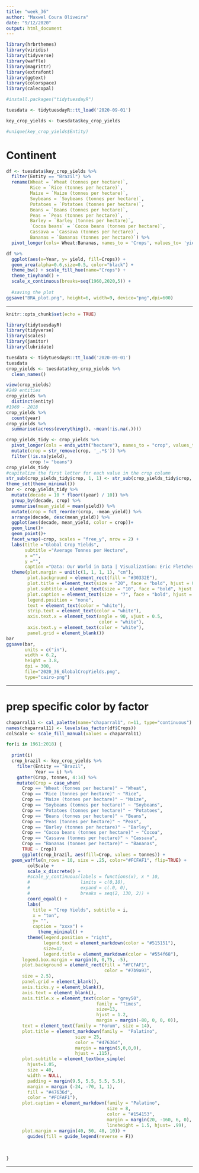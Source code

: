 ```yaml
---
title: "week_36"
author: "Maxwel Coura Oliveira"
date: "9/12/2020"
output: html_document
---
```


```r
library(hrbrthemes)
library(viridis)
library(tidyverse)
library(waffle)
library(magrittr)
library(extrafont)
library(ggtext)
library(colorspace)
library(calecopal)
```


```r
#install.packages("tidytuesdayR")
```



```r
tuesdata <- tidytuesdayR::tt_load('2020-09-01')
```


```r
key_crop_yields <- tuesdata$key_crop_yields

#unique(key_crop_yields$Entity)
```

# Continent
```r
df <- tuesdata$key_crop_yields %>% 
  filter(Entity == "Brazil") %>% 
  rename(Wheat = `Wheat (tonnes per hectare)`,
         Rice = `Rice (tonnes per hectare)`,
         Maize = `Maize (tonnes per hectare)`,
         Soybeans = `Soybeans (tonnes per hectare)`,
         Potatoes = `Potatoes (tonnes per hectare)`,
         Beans = `Beans (tonnes per hectare)`,
         Peas = `Peas (tonnes per hectare)`,
         Barley = `Barley (tonnes per hectare)`,
         `Cocoa beans` = `Cocoa beans (tonnes per hectare)`,
         Cassava = `Cassava (tonnes per hectare)`,
         Bananas = `Bananas (tonnes per hectare)`) %>% 
  pivot_longer(cols= Wheat:Bananas, names_to = 'Crops', values_to= 'yield')
```


```r
df %>% 
  ggplot(aes(x=Year, y= yield, fill=Crops)) +
  geom_area(alpha=0.6,size=0.5, color="black") +
  theme_bw() + scale_fill_hue(name="Crops") +
  theme_tinyhand() +
  scale_x_continuous(breaks=seq(1960,2020,5)) +
  
  #saving the plot
ggsave("BRA_plot.png", height=6, width=9, device="png",dpi=600)
```


------------------------------------------------------------------------------------------------


```r
knitr::opts_chunk$set(echo = TRUE)
```

```r
library(tidytuesdayR)
library(tidyverse)
library(scales)
library(janitor)
library(lubridate)
```

```r
tuesdata <- tidytuesdayR::tt_load('2020-09-01')
tuesdata
crop_yields <- tuesdata$key_crop_yields %>% 
  clean_names()
```

```r
view(crop_yields)
#249 entities
crop_yields %>% 
  distinct(entity)
#1969 - 2018
crop_yields %>% 
  count(year)
crop_yields %>% 
  summarise(across(everything(), ~mean(!is.na(.))))
```



```r
crop_yields_tidy <- crop_yields %>%
  pivot_longer(cols = ends_with("hectare"), names_to = "crop", values_to = "yield") %>% 
  mutate(crop = str_remove(crop, '_.*$')) %>% 
  filter(!is.na(yield),
         crop != "beans")
crop_yields_tidy
#capitalize the first letter for each value in the crop column
str_sub(crop_yields_tidy$crop, 1, 1) <- str_sub(crop_yields_tidy$crop, 1, 1) %>% str_to_upper()
theme_set(theme_minimal())
bar <- crop_yields_tidy %>% 
  mutate(decade = 10 * floor((year) / 10)) %>% 
  group_by(decade, crop) %>%
  summarise(mean_yield = mean(yield)) %>% 
  mutate(crop = fct_reorder(crop, -mean_yield)) %>% 
  arrange(decade, desc(mean_yield)) %>% 
  ggplot(aes(decade, mean_yield, color = crop))+
  geom_line()+
  geom_point()+
  facet_wrap(~crop, scales = "free_y", nrow = 2) +
  labs(title ="Global Crop Yields",
       subtitle ="Average Tonnes per Hectare",
       x ="",
       y ="",
       caption ="Data: Our World in Data | Visualization: Eric Fletcher")+
  theme(plot.margin = unit(c(1, 1, 1, 1), "cm"),
        plot.background = element_rect(fill = "#30332E"),
        plot.title = element_text(size = "20", face = "bold", hjust = 0.5),
        plot.subtitle = element_text(size = "10", face = "bold", hjust = 0.5),
        plot.caption = element_text(size = "7", face = "bold", hjust = 0.5),
        legend.position = "none",
        text = element_text(color = "white"),
        strip.text = element_text(color = "white"),
        axis.text.x = element_text(angle = 90, vjust = 0.5,
                                   color = "white"),
        axis.text.y = element_text(color = "white"),
        panel.grid = element_blank())
bar
ggsave(bar, 
       units = c("in"),
       width = 6.2,
       height = 3.8,
       dpi = 300, 
       file="2020_36_GlobalCropYields.png", 
       type="cairo-png") 
```









------------------------------------------------------------------------

# prep specific color by factor
```r
chaparral11 <- cal_palette(name="chaparral1", n=11, type="continuous")
names(chaparral11) <- levels(as_factor(df$Crops))
colScale <- scale_fill_manual(values = chaparral11)
```


```r
for(i in 1961:2018) {
  
  print(i)
  crop_brazil <- key_crop_yields %>% 
    filter(Entity == "Brazil",
           Year == i) %>% 
    gather(Crop, tonnes, 4:14) %>% 
    mutate(Crop = case_when(
      Crop == "Wheat (tonnes per hectare)" ~ "Wheat", 
      Crop == "Rice (tonnes per hectare)" ~ "Rice",
      Crop == "Maize (tonnes per hectare)" ~ "Maize",
      Crop == "Soybeans (tonnes per hectare)" ~ "Soybeans",
      Crop == "Potatoes (tonnes per hectare)" ~ "Potatoes",
      Crop == "Beans (tonnes per hectare)" ~ "Beans",
      Crop == "Peas (tonnes per hectare)" ~ "Peas",
      Crop == "Barley (tonnes per hectare)" ~ "Barley",
      Crop == "Cocoa beans (tonnes per hectare)" ~ "Cocoa",
      Crop == "Cassava (tonnes per hectare)" ~ "Cassava",
      Crop == "Bananas (tonnes per hectare)" ~ "Bananas",
      TRUE ~ Crop))
      ggplot(crop_brazil, aes(fill=Crop, values = tonnes)) +
  geom_waffle(n_rows = 10, size = .25, color="#FCFAF1", flip=TRUE) +
        colScale +
        scale_x_discrete() + 
        #scale_y_continuous(labels = functions(x), x * 10,
        #                   limits = c(0,10),
        #                   expand = c(.0, 0),
        #                   breaks = seq(2, 130, 2)) +
        coord_equal() +
        labs(
          title = "Crop Yields", subtitle = i,
          x = "ton",
          y= "",
          caption = "xxxx") +
            theme_minimal() +
        theme(legend.position = "right",
              legend.text = element_markdown(color = "#515151"),
              size=12,
              legend.title = element_markdown(color = "#554f68"),
      legend.box.margin = margin(0, 0,75, -5),
      plot.background = element_rect(fill = "#FCFAF1",
                                     color = "#7b9a93",
      size = 2.5),
      panel.grid = element_blank(),
      axis.ticks.y = element_blank(),
      axis.text = element_blank(),
      axis.title.x = element_text(color = "grey50",
                                  family = "Times",
                                  size=13,
                                  hjust = 1.2,
                                  margin = margin(-80, 0, 0, 0)),
      text = element_text(family = "Forum", size = 14),
      plot.title = element_markdown(family =  "Palatino",
                          size = 25,
                          color = "#47636d",
                          margin = margin(5,0,0,0),
                          hjust = .115),
      plot.subtitle = element_textbox_simple(
        hjust=1.05,
        size = 40,
        width = NULL,
        padding = margin(9.5, 5.5, 5.5, 5.5),
        margin = margin (-24, -70, 1, 1),
        fill = "#47636d",
        color = "#FCFAF1"),
      plot.caption = element_markdown(family = "Palatino",
                                      size = 8,
                                      color = "#154153",
                                      margin = margin(20, -160, 6, 0),
                                      lineheight = 1.5, hjust= .99),
      plot.margin = margin(40, 50, 40, 10)) +
        guides(fill = guide_legend(reverse = F))
      
  
      
}
```



---------------------------------------------------------------



